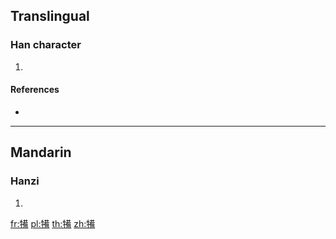 {{character info/new}}
==Translingual==

===Han character===
{{Han char|rn=93|rad=牛|as=10|sn=14|four=24527|canj=HQTHB}}

# {{defn|Han|sort=牛10}}

====References====
* {{Han ref|kx=0703.190|dkj=20122|dj=1116.170|hdz=31816.210|uh=7295|ud=29333|bh=E2C8|bd=58056}}

----

==Mandarin==

===Hanzi===
{{cmn-hanzi|pin=[[bèi]] ([[bei4]])|wg=pei<sup>4</sup>}}

# {{defn|lang=cmn|sort=牛10}}

[[fr:犕]]
[[pl:犕]]
[[th:犕]]
[[zh:犕]]